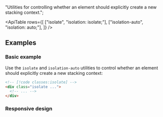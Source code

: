 
  "Utilities for controlling whether an element should explicitly create a new stacking context.";

<ApiTable
  rows={[
    ["isolate", "isolation: isolate;"],
    ["isolation-auto", "isolation: auto;"],
  ]}
/>

## Examples

### Basic example

Use the `isolate` and `isolation-auto` utilities to control whether an element should explicitly create a new stacking context:

```html
<!-- [!code classes:isolate] -->
<div class="isolate ...">
  <!-- ... -->
</div>
```

### Responsive design

<ResponsiveDesign property="isolation" defaultClass="isolate" featuredClass="isolation-auto" />
